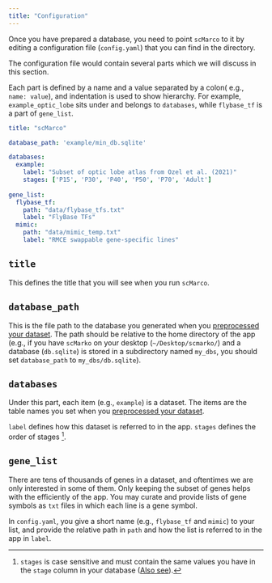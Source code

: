 ```yaml
---
title: "Configuration"
---
```


Once you have prepared a database, you need to point `scMarco` to it by
editing a configuration file (`config.yaml`) that you can find in the
directory.

The configuration file would contain several parts which we will discuss
in this section.

Each part is defined by a name and a value separated by a colon(
e.g., `name: value`), and indentation is used to show hierarchy. For example,
`example_optic_lobe` sits under and belongs to `databases`, while `flybase_tf`
is a part of `gene_list`.

```yaml
title: "scMarco"

database_path: 'example/min_db.sqlite'

databases:
  example:
    label: "Subset of optic lobe atlas from Ozel et al. (2021)"
    stages: ['P15', 'P30', 'P40', 'P50', 'P70', 'Adult']
  
gene_list:
  flybase_tf:
    path: "data/flybase_tfs.txt"
    label: "FlyBase TFs"
  mimic:
    path: "data/mimic_temp.txt"
    label: "RMCE swappable gene-specific lines"
```

## `title`

This defines the title that you will see when you run `scMarco`.

## `database_path`

This is the file path to the database you generated when you [preprocessed your
dataset](preprocess.qmd). The path should be relative to the home directory
of the app (e.g., if you have `scMarko` on your desktop (`~/Desktop/scmarko/`)
and a database (`db.sqlite`) is stored in a subdirectory named `my_dbs`, you
should set `database_path` to `my_dbs/db.sqlite`).

## `databases`

Under this part, each item (e.g., `example`) is a dataset. The items are the
table names you set when you [preprocessed your
dataset](preprocess.qmd).

`label` defines how this dataset is referred to in the app. `stages` defines 
the order of stages [^1].

[^1]: `stages` is case sensitive and must contain the same values you have in
the `stage` column in your database ([Also see](preprocess.qmd)).

## `gene_list`

There are tens of thousands of genes in a dataset, and oftentimes we are only
interested in some of them. Only keeping the subset of genes helps with the
efficiently of the app. You may curate and provide lists of gene symbols as `txt`
files in which each line is a gene symbol.

In `config.yaml`, you give a short name (e.g., `flybase_tf` and `mimic`) to 
your list, and provide the relative path in `path` and how the list is referred
to in the app in `label`.
